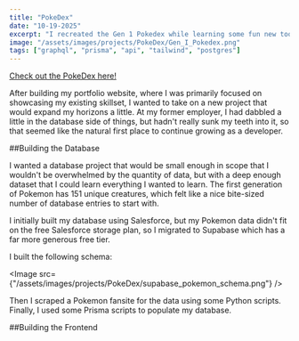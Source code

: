 ```yaml
---
title: "PokeDex"
date: "10-19-2025"
excerpt: "I recreated the Gen 1 Pokedex while learning some fun new tools!"
image: "/assets/images/projects/PokeDex/Gen_I_Pokedex.png"
tags: ["graphql", "prisma", "api", "tailwind", "postgres"]
---
```


[Check out the PokeDex here!](https://pokemon.alexakruckenberg.com/pokedex)

After building my portfolio website, where I was primarily focused on showcasing my existing skillset, I wanted to take on a new project that would expand my horizons a little. At my former employer, I had dabbled a little in the database side of things, but hadn't really sunk my teeth into it, so that seemed like the natural first place to continue growing as a developer.

##Building the Database

I wanted a database project that would be small enough in scope that I wouldn't be overwhelmed by the quantity of data, but with a deep enough dataset that I could learn everything I wanted to learn. The first generation of Pokemon has 151 unique creatures, which felt like a nice bite-sized number of database entries to start with.

I initially built my database using Salesforce, but my Pokemon data didn't fit on the free Salesforce storage plan, so I migrated to Supabase which has a far more generous free tier.

I built the following schema:

<Image src={"/assets/images/projects/PokeDex/supabase_pokemon_schema.png"} />

Then I scraped a Pokemon fansite for the data using some Python scripts. Finally, I used some Prisma scripts to populate my database.

##Building the Frontend
